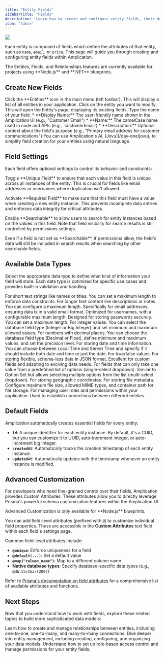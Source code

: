 ```yaml
---
title: "Entity Fields"
sidebarTitle: "Fields"
description: 'Learn how to create and configure entity fields, their data types, and advanced customization options in Amplication.'
icon: 'table'
---
```


<Frame>
    <img src="/images/day-one/fields.png" />
</Frame>

Each entity is composed of fields which define the attributes of that entity, such as `name`, `email`, or `price`. This page will guide you through creating and configuring entity fields within Amplication.

<Note>
The Entities, Fields, and Relationships features are currently available for projects using **Node.js** and **.NET** blueprints.
</Note>

## Create New Fields

<Steps>
<Step title="Navigate to the Entity Screen">
Click the **Entities** icon in the main menu (left toolbar). This will display a list of all entities in your application.
</Step>
<Step title="Select an Entity">
Click on the entity you want to modify. This will open the Entity's page, displaying its existing fields.
</Step>
<Step title="Add a New Field">
Type the name of your field.
</Step>
<Step title="Configure Field Details">
* **Display Name:** The user-friendly name shown in the Amplication UI (e.g., "Customer Email")
* **Name:** The camelCase name used in code and APIs (e.g., `customerEmail`)
* **Description:** Optional context about the field's purpose (e.g., "Primary email address for customer communications")
</Step>
</Steps>

<Tip>
You can use Amplication's AI, [Jovu](/day-one/jovu), to simplify field creation for your entities using natural language.
</Tip>

## Field Settings

Each field offers optional settings to control its behavior and constraints:

<AccordionGroup>
  <Accordion title="Unique Field" icon="fingerprint">
    <p>Toggle **Unique Field** to ensure that each value in this field is unique across all instances of the entity. This is crucial for fields like email addresses or usernames where duplication isn't allowed.</p>
  </Accordion>
  <Accordion title="Required Field" icon="asterisk">
    <p>Activate **Required Field** to make sure that this field must have a value when creating a new entity instance. This prevents incomplete data entries and enforces data integrity for critical attributes.</p>
  </Accordion>
  <Accordion title="Searchable" icon="magnifying-glass">
    <p>Enable **Searchable** to allow users to search for entity instances based on the values in this field. Note that field visibility for search results is still controlled by permissions settings.</p>
    <Info>Even if a field is not set as **Searchable**, if permissions allow, the field's data will still be included in search results when searching by other searchable fields.</Info>
  </Accordion>
</AccordionGroup>

## Available Data Types

Select the appropriate data type to define what kind of information your field will store. Each data type is optimized for specific use cases and provides built-in validation and handling.

<CardGroup cols={2}>
    <Card title="Single Line Text" icon="font">
        For short text strings like names or titles. You can set a maximum length to enforce data constraints.
    </Card>
    <Card title="Multi-Line Text" icon="align-left">
        For longer text content like descriptions or notes. You can configure a maximum length.
    </Card>
    <Card title="Email" icon="envelope">
        Specifically for email addresses, ensuring data is in a valid email format.
    </Card>
    <Card title="Username" icon="user">
        Optimized for usernames, with a configurable maximum length.
    </Card>
    <Card title="Password" icon="lock">
        Designed for storing passwords securely. You can set a maximum length.
    </Card>
    <Card title="Whole Number" icon="hashtag">
        For integer values. You can select the database field type (Integer or Big Integer) and set minimum and maximum allowed values.
    </Card>
    <Card title="Decimal Number" icon="calculator">
        For numbers with decimal places. You can choose the database field type (Decimal or Float), define minimum and maximum values, and set the precision level.
    </Card>
    <Card title="Date Time" icon="calendar">
        For storing date and time information. You can choose between Local Time and Server Time and specify if it should include both date and time or just the date.
    </Card>
    <Card title="Boolean" icon="toggle-on">
        For true/false values.
    </Card>
    <Card title="JSON" icon="brackets-curly">
        For storing flexible, schema-less data in JSON format. Excellent for custom fields and adapting to evolving data needs.
    </Card>
    <Card title="Option Set" icon="list">
        For fields that can only take one value from a predefined list of options (single-select dropdown).
    </Card>
    <Card title="Multi-Select Option Set" icon="list-check">
        Similar to Option Set but allows selecting multiple options from the list (multi-select dropdown).
    </Card>
    <Card title="Geographic Location" icon="location-dot">
        For storing geographic coordinates.
    </Card>
    <Card title="File" icon="file">
        For storing file metadata. Configure maximum file size, allowed MIME types, and container path for file storage.
    </Card>
    <Card title="Roles" icon="user-shield">
        For managing user roles and permissions within your application.
    </Card>
    <Card title="Relation to Entity" icon="link">
        Used to establish connections between different entities.
    </Card>
</CardGroup>

## Default Fields

Amplication automatically creates essential fields for every entity:

* **`id`**: A unique identifier for each entity instance. By default, it's a CUID, but you can customize it to UUID, auto-increment integer, or auto-increment big integer.
* **`createdAt`**: Automatically tracks the creation timestamp of each entity instance.
* **`updatedAt`**: Automatically updates with the timestamp whenever an entity instance is modified.

## Advanced Customization

For developers who need fine-grained control over their fields, Amplication provides Custom Attributes. These attributes allow you to directly leverage Prisma's powerful schema customization features within the Amplication UI.

<Note>
Advanced Customization is only available for **Node.js** blueprints.
</Note>

You can add field-level attributes (prefixed with `@`) to customize individual field properties. These are accessible in the **Custom Attributes** text field within each field's settings page.

Common field-level attributes include:
* **`@unique`**: Enforce uniqueness for a field
* **`@default(...)`**: Set a default value
* **`@map("column_name")`**: Map to a different column name
* **Native database types**: Specify database-specific data types (e.g., `@db.VarChar(200)`)

<Note>
Refer to <a href="https://www.prisma.io/docs/reference/api-reference/prisma-schema-reference#attributes">Prisma's documentation on field attributes</a> for a comprehensive list of available attributes and functions.
</Note>

## Next Steps

Now that you understand how to work with fields, explore these related topics to build more sophisticated data models:

<CardGroup cols={2}>
    <Card title="Entity Relationships" icon="diagram-project" href="/day-one/relationships">
        Learn how to create and manage relationships between entities, including one-to-one, one-to-many, and many-to-many connections.
    </Card>
    <Card title="Entities" icon="database" href="/day-one/entities">
        Dive deeper into entity management, including creating, configuring, and organizing your data models.
    </Card>
    <Card title="Roles & Permissions" icon="shield-halved" href="/day-one/roles-permissions">
        Understand how to set up role-based access control and manage permissions for your entity fields.
    </Card>
</CardGroup>